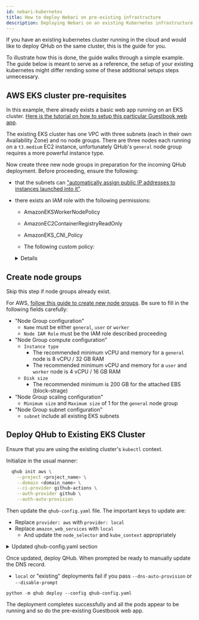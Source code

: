 ```yaml
---
id: nebari-kubernetes
title: How to deploy Nebari on pre-existing infrastructure
description: Deploying Nebari on an existing Kubernetes infrastructure
---
```


If you have an existing kubernetes cluster running in the cloud and would like to deploy QHub on the same cluster, this is the guide for you.

To illustrate how this is done, the guide walks through a simple example. The guide below is meant to serve as a reference, the setup of your existing kubernetes might differ rending some of these additional setups steps unnecessary.


<Tabs className="unique-tabs">

  <TabItem value="AWS">

## AWS EKS cluster pre-requisites

In this example, there already exists a basic web app running on an EKS cluster.
[Here is the tutorial on how to setup this particular Guestbook web app](https://logz.io/blog/amazon-eks-cluster/).

The existing EKS cluster has one VPC with three subnets (each in their own Availability Zone) and no node groups. There are three nodes each running on a `t3.medium` EC2 instance,
unfortunately QHub's `general` node group requires a more powerful instance type.

Now create three new node groups in preparation for the incoming QHub deployment. Before proceeding, ensure the following:

- that the subnets can ["automatically assign public IP addresses to instances launched into it"](https://docs.aws.amazon.com/vpc/latest/userguide/vpc-ip-addressing.html#subnet-public-ip).

- there exists an IAM role with the following permissions:

  - AmazonEKSWorkerNodePolicy

  - AmazonEC2ContainerRegistryReadOnly

  - AmazonEKS_CNI_Policy

  - The following custom policy:

  <details>

  ```json
    {
        "Version": "2012-10-17",
        "Statement": [
            {
                "Sid": "eksWorkerAutoscalingAll",
                "Effect": "Allow",
                "Action": [
                    "ec2:DescribeLaunchTemplateVersions",
                    "autoscaling:DescribeTags",
                    "autoscaling:DescribeLaunchConfigurations",
                    "autoscaling:DescribeAutoScalingInstances",
                    "autoscaling:DescribeAutoScalingGroups"
                ],
                "Resource": "*"
            },
            {
                "Sid": "eksWorkerAutoscalingOwn",
                "Effect": "Allow",
                "Action": [
                    "autoscaling:UpdateAutoScalingGroup",
                    "autoscaling:TerminateInstanceInAutoScalingGroup",
                    "autoscaling:SetDesiredCapacity"
                ],
                "Resource": "*",
                "Condition": {
                    "StringEquals": {
                        "autoscaling:ResourceTag/k8s.io/cluster-autoscaler/enabled": [
                            "true"
                        ],
                        "autoscaling:ResourceTag/kubernetes.io/cluster/eaeeks": [
                            "owned"
                        ]
                    }
                }
            }
        ]
    }
  ```

  </details>

## Create node groups

Skip this step if node groups already exist.

For AWS, [follow this guide to create new node groups](https://docs.aws.amazon.com/eks/latest/userguide/create-managed-node-group.html). Be sure to fill in the following fields
carefully:

- "Node Group configuration"
  - `Name` must be either `general`, `user` or `worker`
  - `Node IAM Role` must be the IAM role described proceeding
- "Node Group compute configuration"
  - `Instance type`
    - The recommended minimum vCPU and memory for a `general` node is 8 vCPU / 32 GB RAM
    - The recommended minimum vCPU and memory for a `user` and `worker` node is 4 vCPU / 16 GB RAM
  - `Disk size`
    - The recommended minimum is 200 GB for the attached EBS (block-strage)
- "Node Group scaling configuration"
  - `Minimum size` and `Maximum size` of 1 for the `general` node group
- "Node Group subnet configuration"
  - `subnet` include all existing EKS subnets

## Deploy QHub to Existing EKS Cluster

Ensure that you are using the existing cluster's `kubectl` context.

Initialize in the usual manner:

```bash
  qhub init aws \
    --project <project_name> \
    --domain <domain_name> \
    --ci-provider github-actions \
    --auth-provider github \
    --auth-auto-provision
```

Then update the `qhub-config.yaml` file. The important keys to update are:

- Replace `provider: aws` with `provider: local`
- Replace `amazon_web_services` with `local`
  - And update the `node_selector` and `kube_context` appropriately

<details>
  <summary>Updated qhub-config.yaml section</summary>

```yaml
existing:
  kube_context: arn:aws:eks:<region>:xxxxxxxxxxxx:cluster/<existing_cluster_name>
  node_selectors:
    general:
      key: eks.amazonaws.com/nodegroup
      value: general
    user:
      key: eks.amazonaws.com/nodegroup
      value: user
    worker:
      key: eks.amazonaws.com/nodegroup
      value: worker
```

</details>

Once updated, deploy QHub. When prompted be ready to manually update the DNS record.

- `local` or "existing" deployments fail if you pass `--dns-auto-provision` or `--disable-prompt`

```
python -m qhub deploy --config qhub-config.yaml
```

The deployment completes successfully and all the pods appear to be running and so do the pre-existing Guestbook web app.

</TabItem>

<TabItem value="Azure">
</TabItem>

<TabItem value="DO">
</TabItem>

<TabItem value="GCP">
</TabItem>

</Tabs>
